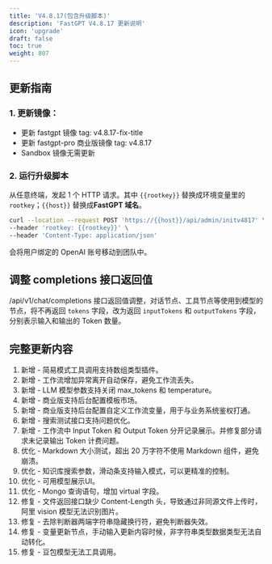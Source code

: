 ```yaml
---
title: 'V4.8.17(包含升级脚本)'
description: 'FastGPT V4.8.17 更新说明'
icon: 'upgrade'
draft: false
toc: true
weight: 807
---
```


## 更新指南

### 1. 更新镜像：

- 更新 fastgpt 镜像 tag: v4.8.17-fix-title
- 更新 fastgpt-pro 商业版镜像 tag: v4.8.17
- Sandbox 镜像无需更新


### 2. 运行升级脚本

从任意终端，发起 1 个 HTTP 请求。其中 `{{rootkey}}` 替换成环境变量里的 `rootkey`；`{{host}}` 替换成**FastGPT 域名**。

```bash
curl --location --request POST 'https://{{host}}/api/admin/initv4817' \
--header 'rootkey: {{rootkey}}' \
--header 'Content-Type: application/json'
```

会将用户绑定的 OpenAI 账号移动到团队中。


## 调整 completions 接口返回值

/api/v1/chat/completions 接口返回值调整，对话节点、工具节点等使用到模型的节点，将不再返回 `tokens` 字段，改为返回 `inputTokens` 和 `outputTokens` 字段，分别表示输入和输出的 Token 数量。

## 完整更新内容

1. 新增 - 简易模式工具调用支持数组类型插件。
2. 新增 - 工作流增加异常离开自动保存，避免工作流丢失。
3. 新增 - LLM 模型参数支持关闭 max_tokens 和 temperature。
4. 新增 - 商业版支持后台配置模板市场。
5. 新增 - 商业版支持后台配置自定义工作流变量，用于与业务系统鉴权打通。
6. 新增 - 搜索测试接口支持问题优化。
7. 新增 - 工作流中 Input Token 和 Output Token 分开记录展示。并修复部分请求未记录输出 Token 计费问题。
8. 优化 - Markdown 大小测试，超出 20 万字符不使用 Markdown 组件，避免崩溃。
9. 优化 - 知识库搜索参数，滑动条支持输入模式，可以更精准的控制。
10. 优化 - 可用模型展示UI。
11. 优化 - Mongo 查询语句，增加 virtual 字段。
12. 修复 - 文件返回接口缺少 Content-Length 头，导致通过非同源文件上传时，阿里 vision 模型无法识别图片。
13. 修复 - 去除判断器两端字符串隐藏换行符，避免判断器失效。
14. 修复 - 变量更新节点，手动输入更新内容时候，非字符串类型数据类型无法自动转化。
15. 修复 - 豆包模型无法工具调用。
